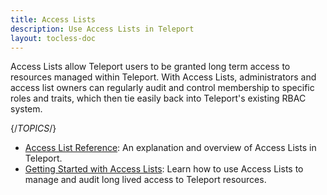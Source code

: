 ```yaml
---
title: Access Lists
description: Use Access Lists in Teleport
layout: tocless-doc
---
```


Access Lists allow Teleport users to be granted long term access to resources
managed within Teleport. With Access Lists, administrators and access list
owners can regularly audit and control membership to specific roles and
traits, which then tie easily back into Teleport's existing RBAC system.

{/*TOPICS*/}

- [Access List Reference](access-lists/reference.mdx): An explanation and overview of Access Lists in Teleport.
- [Getting Started with Access Lists](access-lists/guide.mdx): Learn how to use Access Lists to manage and audit long lived access to Teleport resources.
